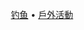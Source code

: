 <center>[[:Category:钓鱼|钓鱼]] • [[:Category:戶外活動|戶外活動]]<!-- • [[:Category:Vermont_culture|Vermont culture]]-->

[[Category:Fishing_portal|{{SUBPAGENAME}}]]